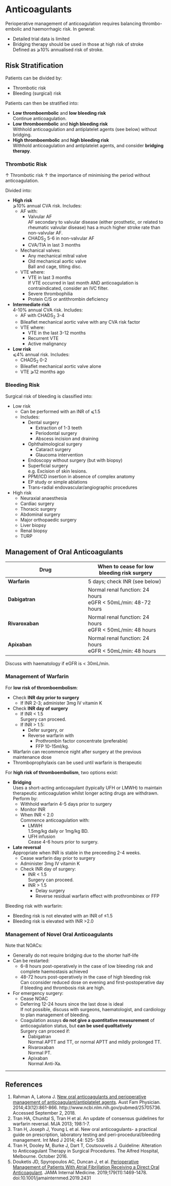 # Anticoagulants {#sec-periop_anticoag}

Perioperative management of anticoagulation requires balancing thrombo-embolic and haemorrhagic risk. In general:

* Detailed trial data is limited
* Bridging therapy should be used in those at high risk of stroke\
Defined as ⩾10% annualised risk of stroke.


## Risk Stratification

Patients can be divided by:

* Thrombotic risk
* Bleeding (surgical) risk

Patients can then be stratified into:

* **Low thromboembolic** and **low bleeding risk**\
Continue anticoagulation.
* **Low thromboembolic** and **high bleeding risk**\
Withhold anticoagulation and antiplatelet agents (see below) without bridging.
* **High thromboembolic** and **high bleeding risk**\
Withhold anticoagulation and antiplatelet agents, and consider **bridging therapy**.

### Thrombotic Risk

:::caution
↑ Thrombotic risk ↑ the importance of minimising the period without anticoagulation.
:::

Divided into:

* **High risk**\
⩾10% annual CVA risk. Includes:
	* AF with:
		* Valvular AF\
		AF secondary to valvular disease (either prosthetic, or related to rheumatic valvular disease) has a much higher stroke rate than non-valvular AF.
		* CHADS~2~ 5-6 in non-valvular AF
		* CVA/TIA in last 3 months
	* Mechanical valves:
		* Any mechanical mitral valve
		* Old mechanical aortic valve\
		Ball and cage, tilting disc.
	* VTE where:
		* VTE in last 3 months\
		If VTE occurred in last month AND anticoagulation is contraindicated, consider an IVC filter.
		* Severe thrombophilia
		* Protein C/S or antithrombin deficiency
* **Intermediate risk**\
4-10% annual CVA risk. Includes:
	* AF with CHADS~2~ 3-4
	* Bileaflet mechanical aortic valve with any CVA risk factor
	* VTE where:
		* VTE in the last 3-12 months
		* Recurrent VTE
		* Active malignancy
* **Low risk**\
⩽4% annual risk. Includes:
	* CHADS~2~ 0-2
	* Bileaflet mechanical aortic valve alone
	* VTE ⩾12 months ago

### Bleeding Risk

Surgical risk of bleeding is classified into:

* Low risk
	* Can be performed with an INR of ⩽1.5
	* Includes:
		* Dental surgery
			* Extraction of 1-3 teeth
			* Periodontal surgery
			* Abscess incision and draining
		* Ophthalmological surgery
			* Cataract surgery
			* Glaucoma intervention
		* Endoscopy without surgery (but with biopsy)
		* Superficial surgery\
		e.g. Excision of skin lesions.
		* PPM/ICD insertion in absence of complex anatomy
		* EP study or simple ablations
		* Trans-radial endovascular/angiographic procedures
* High risk
	* Neuraxial anaesthesia
	* Cardiac surgery
	* Thoracic surgery
	* Abdominal surgery
	* Major orthopaedic surgery
	* Liver biopsy
	* Renal biopsy
	* TURP





## Management of Oral Anticoagulants


|Drug|When to cease for **low bleeding risk surgery**|When to cease for **high bleeding risk surgery**|
|--|--|
|**Warfarin**|5 days; check INR (see below)|5 days; check INR|
|**Dabigatran**|Normal renal function: 24 hours<br>eGFR < 50mL/min: 48-72 hours|Normal renal function: 48-72 hours<br>eGFR < 50mL/min: 96 hours|
|**Rivaroxaban**|Normal renal function: 24 hours<br>eGFR < 50mL/min: 48 hours|Normal renal function: 48-72 hours<br>eGFR < 50mL/min:  72 hours|
|**Apixaban**|Normal renal function: 24 hours<br>eGFR < 50mL/min: 48 hours|Normal renal function: 48-72 hours<br>eGFR < 50mL/min:  72 hours|

Discuss with haematology if eGFR is < 30mL/min.

### Management of Warfarin

For **low risk of thromboembolism**:

* Check **INR day prior to surgery**
	* If INR 2-3; administer 3mg IV vitamin K
* Check **INR day of surgery**
	* If INR < 1.5\
	Surgery can proceed.
	* If INR > 1.5:
		* Defer surgery, or
		* Reverse warfarin with
			* Prothrombin factor concentrate (preferable)
			* FFP
			10-15ml/kg.
* Warfarin can recommence night after surgery at the previous maintenance dose
* Thromboprophylaxis can be used until warfarin is therapeutic


For **high risk of thromboembolism**, two options exist:

* **Bridging**\
Uses a short-acting anticoagulant (typically UFH or LMWH) to maintain therapeutic anticoagulation whilst longer acting drugs are withdrawn. Perform by:
	* Withhold warfarin 4-5 days prior to surgery
	* Monitor INR
	* When INR < 2.0\
	Commence anticoagulation with:
		* LMWH\
		1.5mg/kg daily or 1mg/kg BD.
		* UFH infusion\
		Cease 4-6 hours prior to surgery.
* **Late reversal**\
Appropriate when INR is stable in the preceeding 2-4 weeks.
	* Cease warfarin day prior to surgery
	* Administer 3mg IV vitamin K
	* Check INR day of surgery:
		* INR < 1.5\
		Surgery can proceed.
		* INR > 1.5\
			* Delay surgery
			* Reverse residual warfarin effect with prothrombinex or FFP


Bleeding risk with warfarin:

* Bleeding risk is not elevated with an INR of ≤1.5
* Bleeding risk is elevated with INR >2.0

### Management of Novel Oral Anticoagulants

Note that NOACs:

* Generally do not require bridging due to the shorter half-life
* Can be restarted:
	* 6-8 hours post-operatively in the case of low bleeding risk and complete haemostasis achieved\
	* 48-72 hours post-operatively in the case of high bleeding risk\
	Can cconsider reduced dose on evening and first-postoperative day if bleeding and thrombosis risk are high.
* For emergency surgery:
	* Cease NOAC
	* Deferring 12-24 hours since the last dose is ideal\
	If not possible, discuss with surgeons, haematologist, and cardiology to plan management of bleeding.
	* Coagulation assays **do not give a *quant*itative measurement** of anticoagulation status, but **can be used *qual*itatively**\
	Surgery can proceed if:
		* Dabigatran\
		Normal APTT and TT, or normal APTT and mildly prolonged TT.
		* Rivaroxaban\
		Normal PT.
		* Apixaban\
		Normal Anti-Xa.


---

## References

1. Rahman A, Latona J. [New oral anticoagulants and perioperative management of anticoagulant/antiplatelet agents](https://www.racgp.org.au/afp/2014/december/new-oral-anticoagulants-and-perioperative-management-of-anticoagulantantiplatelet-agents/). Aust Fam Physician. 2014;43(12):861-866. http://www.ncbi.nlm.nih.gov/pubmed/25705736. Accessed September 2, 2018.
1. Tran HA, Chunital S, Tran H et al. An update of consensus guidelines for warfarin reversal. MJA 2013; 198:1-7.
1. Tran H, Joseph J, Young L et al. New oral anticoagulants- a practical guide on prescription, laboratory testing and peri-procedural/bleeding management. Int Med J 2014; 44: 525- 536
1. Tran H, Dooley M, Burke J, Dart T, Coutsouvelis J. Guideline: Alteration to Anticoagulant Therapy in Surgical Procedures. The Alfred Hospital, Melbourne. October 2016.
1. Douketis JD, Spyropoulos AC, Duncan J, et al. [Perioperative Management of Patients With Atrial Fibrillation Receiving a Direct Oral Anticoagulant](https://jamanetwork.com/journals/jamainternalmedicine/article-abstract/2740207). JAMA Internal Medicine. 2019;179(11):1469-1478. doi:10.1001/jamainternmed.2019.2431

